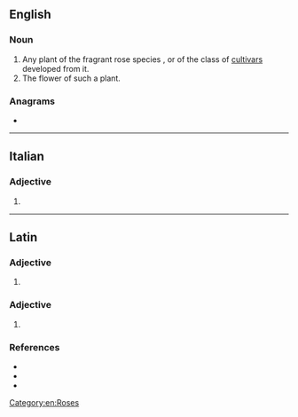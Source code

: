 ==English==

===Noun===
{{en-noun}}

# Any plant of the fragrant rose species {{taxlink|Rosa gallica|species|noshow=1}}, or of the class of [[cultivar]]s developed from it.
# The flower of such a plant.

===Anagrams===
* {{anagrams|en|a=aacgill|Glacial|glacial}}

[[Category:en:Roses]]

----

==Italian==

===Adjective===
{{head|it|adjective form}}

# {{feminine singular of|it|gallico}}

----

==Latin==

===Adjective===
{{la-adj-form|gallica}}

# {{inflection of|la|gallicus||nom//voc|f|s|;|nom//acc//voc|n|p}}

===Adjective===
{{la-adj-form|gallicā}}

# {{inflection of|la|gallicus||abl|f|s}}

===References===
* {{R:L&S}}
* {{R:du Cange}}
* {{R:Gaffiot}}